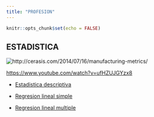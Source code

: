 ```yaml
---
title: "PROFESION"
---
```


```r
knitr::opts_chunk$set(echo = FALSE)
```


## ESTADISTICA

![](estadistica.jpg "http://cerasis.com/2014/07/16/manufacturing-metrics/")

<https://www.youtube.com/watch?v=ufHZUJGYzx8>  


- [Estadistica descriptiva](descriptiva.html)

- [Regresion lineal simple](regresion.html)

- [Regresion lineal multiple](regresionmut.html)


